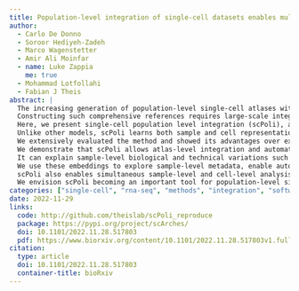 ```yaml
---
title: Population-level integration of single-cell datasets enables multi-scale analysis across samples
author:
  - Carlo De Donno
  - Soroor Hediyeh-Zadeh
  - Marco Wagenstetter
  - Amir Ali Moinfar
  - name: Luke Zappia
    me: true
  - Mohammad Lotfollahi
  - Fabian J Theis
abstract: |
  The increasing generation of population-level single-cell atlases with hundreds or thousands of samples has the potential to link demographic and technical metadata with high-resolution cellular and tissue data in homeostasis and disease.
  Constructing such comprehensive references requires large-scale integration of heterogeneous cohorts with varying metadata capturing demographic and technical information.
  Here, we present single-cell population level integration (scPoli), a semi-supervised conditional deep generative model for data integration, label transfer and query-to-reference mapping.
  Unlike other models, scPoli learns both sample and cell representations, is aware of cell-type annotations and can integrate and annotate newly generated query datasets while providing an uncertainty mechanism to identify unknown populations.
  We extensively evaluated the method and showed its advantages over existing approaches. We applied scPoli to two population-level atlases of lung and peripheral blood mononuclear cells (PBMCs), the latter consisting of roughly 8 million cells across 2,375 samples.
  We demonstrate that scPoli allows atlas-level integration and automatic reference mapping with label transfer.
  It can explain sample-level biological and technical variations such as disease, anatomical location and assay by means of its novel sample embeddings.
  We use these embeddings to explore sample-level metadata, enable automatic sample classification and guide a data integration workflow.
  scPoli also enables simultaneous sample-level and cell-level analysis of gene expression patterns, revealing genes associated with batch effects and the main axes of between-sample variation.
  We envision scPoli becoming an important tool for population-level single-cell data integration facilitating atlas use but also interpretation by means of multi-scale analyses.
categories: ["single-cell", "rna-seq", "methods", "integration", "software"]
date: 2022-11-29
links:
  code: http://github.com/theislab/scPoli_reproduce
  package: https://pypi.org/project/scArches/
  doi: 10.1101/2022.11.28.517803
  pdf: https://www.biorxiv.org/content/10.1101/2022.11.28.517803v1.full.pdf
citation:
  type: article
  doi: 10.1101/2022.11.28.517803
  container-title: bioRxiv
---
```

